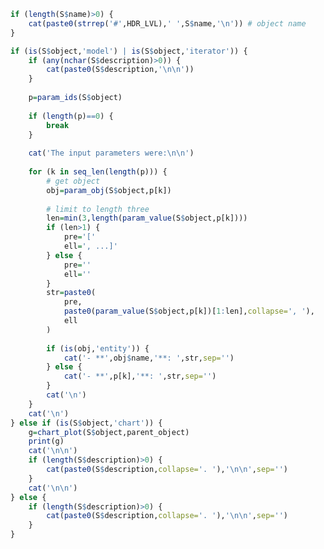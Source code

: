 
```r

if (length(S$name)>0) {
    cat(paste0(strrep('#',HDR_LVL),' ',S$name,'\n')) # object name
}

if (is(S$object,'model') | is(S$object,'iterator')) {
    if (any(nchar(S$description)>0)) {
        cat(paste0(S$description,'\n\n'))
    }
    
    p=param_ids(S$object)
    
    if (length(p)==0) {
        break
    }    
    
    cat('The input parameters were:\n\n')
    
    for (k in seq_len(length(p))) {
        # get object
        obj=param_obj(S$object,p[k])
        
        # limit to length three
        len=min(3,length(param_value(S$object,p[k])))
        if (len>1) {
            pre='['
            ell=', ...]'
        } else {
            pre=''
            ell=''
        }
        str=paste0(
            pre,
            paste0(param_value(S$object,p[k])[1:len],collapse=', '),
            ell
        )
        
        if (is(obj,'entity')) {
            cat('- **',obj$name,'**: ',str,sep='')
        } else {
            cat('- **',p[k],'**: ',str,sep='')
        }
        cat('\n')
    }
    cat('\n')
} else if (is(S$object,'chart')) {
    g=chart_plot(S$object,parent_object)
    print(g)
    cat('\n\n')
    if (length(S$description)>0) {
        cat(paste0(S$description,collapse='. '),'\n\n',sep='')
    }
    cat('\n\n')
} else {
    if (length(S$description)>0) {
        cat(paste0(S$description,collapse='. '),'\n\n',sep='')
    }
}

```